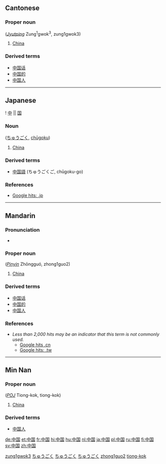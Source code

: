 {{zh-forms|[[中]][[国]]|[[中國]]}}
==Cantonese==
===Proper noun===
{{PAGENAME}} (''[[Jyutping]]'' Zung<sup>1</sup>gwok<sup>3</sup>, zung1gwok3)

# [[China]]

===Derived terms===
*[[中国话]]
*[[中国的]]
*[[中国人]]

[[Category:yue-cn:Proper nouns|zung1gwok3]]

----

==Japanese==
{{ja-kanjitab-top}}
! [[中]] || [[国]]
{{ja-kanjitab-bottom}}
===Noun===
{{PAGENAME}} ([[ちゅうごく]], [[chūgoku]])

# [[China]]

===Derived terms===
*[[中国語]] (ちゅうごくご, chūgoku-go)

===References===
*[http://www.google.co.jp/search?as_q=&num=10&hl=ja&btnG=Google+%E6%A4%9C%E7%B4%A2&as_epq=%E4%B8%AD%E5%9B%BD&as_oq=&as_eq=&lr=&as_ft=i&as_filetype=&as_qdr=all&as_occt=any&as_dt=i&as_sitesearch=.jp&as_rights= Google hits: .jp]

[[Category:Japanese language|ちゅうごく]]
[[Category:Japanese nouns|ちゅうごく]]
[[Category:ja:Countries|ちゅうごく]]

----

==Mandarin==
===Pronunciation===
*{{IPA|/tʂʊŋ˥˥ kuɤ˧˥/}}
{{IPAfont}}

===Proper noun===
{{PAGENAME}} (''[[Pinyin]]'' Zhōngguó, zhong1guo2)

# [[China]]

===Derived terms===
*[[中国话]]
*[[中国的]]
*[[中国人]]

===References===
*''Less than 2,000 hits may be an indicator that this term is not commonly used.''
**[http://www.google.cn/search?as_q=&num=10&hl=zh-CN&btnG=Google+%E6%90%9C%E7%B4%A2&as_epq=%E4%B8%AD%E5%9B%BD&as_oq=&as_eq=&lr=&as_ft=i&as_filetype=&as_qdr=all&as_occt=any&as_dt=i&as_sitesearch=.cn&as_rights= Google hits .cn]
**[http://www.google.com.tw/search?as_q=&num=10&hl=zh-TW&btnG=Google+%E6%90%9C%E5%B0%8B&as_epq=%E4%B8%AD%E5%9C%8B&as_oq=&as_eq=&lr=&as_ft=i&as_filetype=&as_qdr=all&as_occt=any&as_dt=i&as_sitesearch=.tw&as_rights=&safe=images Google hits: .tw]

[[Category:zh-cn:Countries|zhong1guo2]]

----

==Min Nan==
===Proper noun===
{{PAGENAME}} (''[[POJ]]'' Tiong-kok, tiong-kok)

# [[China]]

===Derived terms===
*[[中国人]]

[[Category:nan-cn:Proper nouns|tiong-kok]]

[[de:中国]]
[[et:中国]]
[[fr:中国]]
[[hi:中国]]
[[hu:中国]]
[[nl:中国]]
[[ja:中国]]
[[pl:中国]]
[[ru:中国]]
[[fi:中国]]
[[sv:中国]]
[[zh:中国]]
